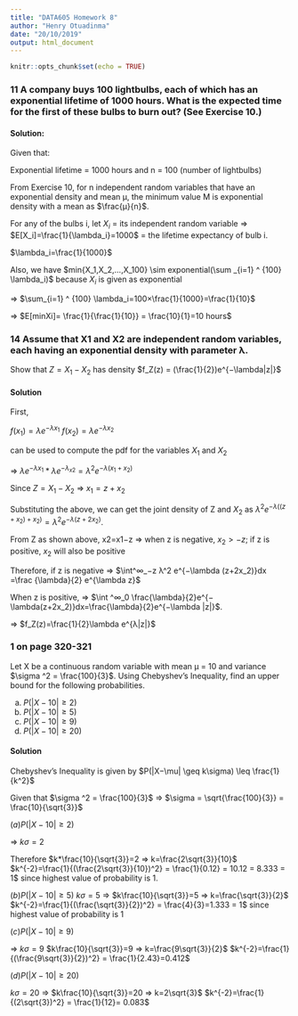 ```yaml
---
title: "DATA605 Homework 8"
author: "Henry Otuadinma"
date: "20/10/2019"
output: html_document
---
```


```r
knitr::opts_chunk$set(echo = TRUE)
```

### 11 A company buys 100 lightbulbs, each of which has an exponential lifetime of 1000 hours. What is the expected time for the first of these bulbs to burn out? (See Exercise 10.)

#### Solution:

Given that:

Exponential lifetime = 1000 hours and n = 100 (number of lightbulbs)

From Exercise 10, for n independent random variables that have an exponential density and mean μ, the minimum value M is exponential density with a mean as $\frac{μ}{n}$.

For any of the bulbs i, let $X_i$ = its independent random variable
=> $E[X_i]=\frac{1}{\lambda_i}=1000$ = the lifetime expectancy of bulb i. 

$\lambda_i=\frac{1}{1000}$

Also, we have $min{X_1,X_2,...,X_100} \sim exponential(\sum _{i=1} ^ {100} \lambda_i)$ because $X_i$ is given as exponential

=> $\sum_{i=1} ^ {100} \lambda_i=100×\frac{1}{1000}=\frac{1}{10}$

=> $E[minXi]= \frac{1}{\frac{1}{10}}  = \frac{10}{1}=10 hours$


### 14 Assume that X1 and X2 are independent random variables, each having an exponential density with parameter λ. 
Show that $Z = X_1 − X_2$ has density $f_Z(z) = (\frac{1}{2})e^{−\lambda|z|}$

#### Solution

First,  

$f(x_1)=\lambda e^{−\lambda x_1}$
$f(x_2)=\lambda e^{−\lambda x_2}$

can be used to compute the pdf for the variables $X_1$ and $X_2$

=> $\lambda e^{−\lambda x_1}* \lambda e^{−λ_{x2}} = \lambda ^2e^{−\lambda(x_1+x_2)}$

Since $Z=X_1−X_2$ => $x_1=z+x_2$

Substituting the above, we can get the joint density of Z and $X_2$ as $\lambda ^2 e^{−\lambda((z+x_2)+x_2)} = \lambda ^2 e^{−\lambda(z+2x_2)}$.

From Z as shown above, x2=x1−z
=> when z is negative, $x_2 \gt -z$;
if z is positive, $x_2$ will also be positive

Therefore, if z is negative => $\int^∞_−z λ^2 e^{−\lambda (z+2x_2)}dx =\frac {\lambda}{2} e^{\lambda z}$

When z is positive, => $\int ^∞_0 \frac{\lambda}{2}e^{−\lambda(z+2x_2)}dx=\frac{\lambda}{2}e^{−\lambda |z|}$.

=> $f_Z(z)=\frac{1}{2}\lambda e^{λ|z|}$


### 1 on page 320-321
Let X be a continuous random variable with mean μ = 10 and variance $\sigma ^2 = \frac{100}{3}$. Using Chebyshev’s Inequality, find an upper bound for the
following probabilities.

(a) $P(|X − 10| \geq 2)$
(b) $P(|X − 10| \geq 5)$
(c) $P(|X − 10| \geq 9)$
(d) $P(|X − 10| \geq 20)$

#### Solution

Chebyshev’s Inequality is given by $P(|X−\mu| \geq k\sigma) \leq \frac{1}{k^2}$

Given that $\sigma ^2 = \frac{100}{3}$ => $\sigma = \sqrt{\frac{100}{3}} = \frac{10}{\sqrt{3}}$

$(a) P(|X − 10| \geq 2)$

=> $k\sigma=2$

Therefore $k*\frac{10}{\sqrt{3}}=2 => k=\frac{2\sqrt{3}}{10}$
$k^{-2}=\frac{1}{(\frac{2\sqrt{3}}{10})^2} = \frac{1}{0.12} = 10.12 = 8.333 = 1$ since highest value of probability is 1.


$(b) P(|X − 10| \geq 5)$
$kσ=5$
=> $k\frac{10}{\sqrt{3}}=5 => k=\frac{\sqrt{3}}{2}$
$k^{-2}=\frac{1}{(\frac{\sqrt{3}}{2})^2} = \frac{4}{3}=1.333 = 1$ since highest value of probability is 1

$(c) P(|X − 10| \geq 9)$

=> $k\sigma=9$
$k\frac{10}{\sqrt{3}}=9 => k=\frac{9\sqrt{3}}{2}$
$k^{-2}=\frac{1}{(\frac{9\sqrt{3}}{2})^2} = \frac{1}{2.43}=0.412$


$(d) P(|X − 10| \geq 20)$

$kσ=20$
=> $k\frac{10}{\sqrt{3}}=20 => k=2\sqrt{3}$
$k^{-2}=\frac{1}{(2\sqrt{3})^2} = \frac{1}{12}= 0.083$









